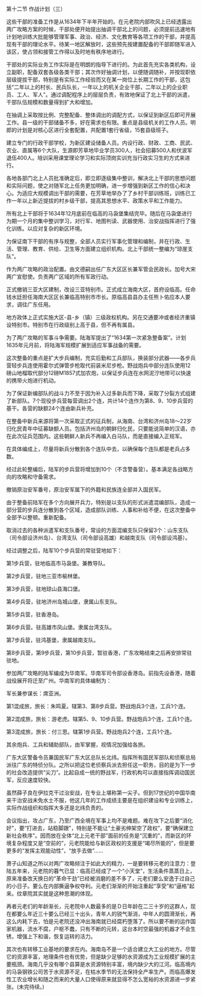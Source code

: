 

第十二节 作战计划（三）

这些干部的准备工作是从1634年下半年开始的。在元老院内部吹风上已经透露出两广攻略方案的时候，干部处便开始提出抽调干部北上的问题，必须提前迅速地有计划地训练大批能够管理军事、政治、经济、文化教育等各项工作的干部，并提高现有干部的理论水平。待某一地区解放时，这些预先按建置配备的干部即随军进入该区，使占领和接管工作得以及时地有秩序地进行。

干部处的实际业务工作实际是在明朗的指导下进行的。为此首先充实各类机构，设立副职，配备双套各级各类干部；其次作好抽调计划，以便随调随补，并按现职依层级提拔干部，特别是有实际工作经验而又在某一岗位上长期工作的干部，这包括“二年以上的村长、民兵队长，一年以上的机关企业干部，二年以上的企业职员、工人、军人”。通过调配程序上的层层负责，有效地保证了北上干部的派遣，干部队伍规模和数量得到扩大和增加。

在抽调上采取按比例、完整配备、整体调出的调配方式，以保证到新区后即可开展工作。县一级的干部储备不多，好在需求也有限。重点是县级机关的工作人员。明郎的计划是对核心区进行全套配置，共配置1套行省级，15套县级班子。

建立专门的行政干部学校，为新区建设储备人员。内设行政、财政、工商、民武、农业、直属等6个大队，生源即芳草地毕业学员300人，社会招募500人和伏波军退伍400人。培训采用课堂理论学习和实际顶岗实训充当行政实习生的方式来进行。

各地各部门北上人员批准确定后，即立即逐级集中整训，解决北上干部的思想问题和实际问题，使之对随军北上任务更加明确，进一步增强到新区工作的信心和决心。为适应大规模调出干部的需要，在芳草地举办了了乡村干部训练班，训练已工作一年以上新近提拔的村乡级干部，提高其思想水平、政策水平和工作能力。

所有北上干部将于1634年12月底前在临高的马袅堡集结完毕。随后在马袅堡进行为期一个月的集中整训学习，对行军、地图判读、武器使用、治安战指挥进行了强化训练。以应对复杂的新区环境。

为保证南下干部的有序与规整，全部人员实行军事化管理和编制，并在行政、生活、管理、教育、供给、卫生等方面建立组织机构。北上干部统一整编为“琼崖支队”。

作为两广攻略的政治配置。由文德嗣出任广东大区区长兼军管会民政长。加号大宋两广宣慰使。负责两广区域的所有军政行动。

正式撤销三亚大区建制，改设三亚特别市。正式成立海南大区，首府设临高。任命钱水廷担任海南大区区长兼临高特别市市长。原临高县县办主任熊卜佑应本人要求，调往广东任用。

地方政体上正式实施大区-县-乡（镇）三级政权机构。另在交通要冲或者经济重镇设特别市。特别市在行政级别上高于县，但不再有属县。

为了两广攻略的军事斗争需要。陆海军提出了“1634第一次紧急整备案”。计划1635年元月前，将陆海军规模扩展到适应军事战备的需要。

这次整备的重点是扩大步兵编制，充实后勤和工兵部队，换装部分武器――各步兵营轻步兵连使用霍尔式弹管步枪取代前装米尼步枪。野战炮兵中部分连队使用12磅山地榴取代部分12磅M1857式加农炮，以保证步兵连在水网泥泞地带可以快速的携带火炮进行机动。

为了保证新编部队的战斗力不至于因为补入过多新兵而下降，采取了分裂方式组建了新部队。7个现役步兵营每营调出2个连，共计14个连作为第8、9、10步兵营的基干。各营的缺额24个连由新兵补充。

在整备中新兵来源将第一次采取正式的征兵制，从海南、台湾和济州岛18～22岁归化民青年中征募缺额人员。包括济州岛的朝鲜归化民，只要能说简单的汉语，亦在此次征兵范围内。这些朝鲜人新兵不再编入白马队，而是直接编入正规军。

在具体编成上，尽量将新兵分散到各个连队中去，以确保每个连队都是老兵占多数。

经过此轮整编后，陆军的步兵营将增加到10个（不含警备营）。基本满足各战略方向的攻略和守备需求。

撤销原治安军番号，原治安军属下的外籍和民族连全部并入国民军。

由于整备前陆军在多个方向展开兵力，特别是以支队的形式派遣混编部队，造成一部分营的步兵连分散到各个区域，造成部队训练、人事和补给不便，在这次整备中全部予以整顿。重新配备。

取消过去的各种派遣军和支队番号，常设的方面混编支队只保留3个：山东支队（司令部设济州岛）、台湾支队（司令部设高雄）和越南支队（司令部设鸿基）。

经过调整之后，陆军10个步兵营的常驻营地如下：

第1步兵营，驻地临高市马袅堡。兼教导队。

第2步兵营，驻地三亚市榆林堡。

第3步兵营，驻地琼山县海口堡。

第4步兵营，驻地济州岛城山堡，隶属山东支队。

第5步兵营，驻香港岛。

第6步兵营。驻高雄市凤山堡。隶属台湾支队。

第7步兵营，驻鸿基堡，隶属越南支队。

第8步兵营，第9步兵营，第10步兵营，暂驻香港，广东攻略结束之后再安排常驻驻地。

参加两广攻略的陆军编成为华南军。华南军司令部设香港岛。前指先设香港，随着战役展开将迁至广州。华南军的具体编制为：

军长兼参谋长：席亚洲。

第1混成旅，旅长：朱鸣夏。辖第3、第8步兵营。野战炮兵3个连，工兵1个连。

第2混成旅，旅长：游老虎。辖第5、9、10步兵营。野战炮兵3个连，工兵1个连。

第3混成旅，旅长：付三思。辖第1步兵营。野战炮兵2个连，工兵1个连。

其余炮兵、工兵和辅助部队，由军掌握，视情况加强给各旅。

广东大区警备令员兼国民军广东大区总队长北纬。指挥所有国民军部队和侦察总局派往广东的特侦分队。之所以把这位老侦察兵派去担任这一职务，目的是为下一步的社会改造提供“尖刀”。比起自成一统的野战军，行政机构可以直接指挥调动国民军，反应速度较快。

虽然薛子良在伊拉克干过治安战，在专业上堪称第一尖子。但到17世纪的中国华南来干治安战未免水土不服，他这几年的工作成绩主要是在组织建设和专业训练上，实际作战组织和指挥大多还是北纬负责的。

会议指出，攻占广东，乃至广西全境在军事上均不是难题。难在攻下之后要“消化好”，要“打进去，站稳脚跟”，特别是不能让“土豪劣绅架空了政权”，要“确保建立新社会秩序”。因而放在全体“北上元老干部”面前的任务是“沉重的”，而新区的环境复杂程度又是“空前的”，元老院能给与新区政权的支援是“竭尽所能的”，但是要更多的“发挥主观能动性”，“放手去做”……

萧子山知道之所以对两广攻略倾注于如此大的精力，一是要转移元老的注意力：登陆五年来，元老院的暮气已显：临高已经成了一个“小天堂”，生活条件蒸蒸日上，原来准备改天换日的“革命干劲”已经被消磨的差不多了，元老们要么安逸于过自己的小日子。要么在内部撕逼争权夺利。元老们渐渐的开始注重起“享受”和“逼格”起来。纹章院其实就是这种思潮的体现。

再者元老们的年龄渐长，元老院中人数最多的是Ｄ日年龄在二三十岁的这群人，现在都要么年近三十要么已经三十出头，青年人的锐气渐消，中年人的圆滑渐长，再这么内耗下去，怕是元老院还没冲出海南就已经腐朽堕落了。所以要不断的运作国家机器，流水不腐，户枢不蠢，只有不断的元转，这台本时空最强的机器才不会生锈，增强上下和谐，恢复运转的活力。

其次也有转移工业基地的要求在内。海南岛不是一个适合建立大工业的地方。尽管它的资源丰富，地理条件也有优势，但是缺少足够的水资源成为工业规模扩展的主要瓶颈。海南几乎没有哪个县算是水资源特别丰富，境内缺少大的江河。临高境内的马袅钢铁公司苦于水资源不足，在枯水季节的无法保持全产率生产。而临高爆发性工农业增长和随之而来的大量人口使得原来就显得不怎么宽裕的水资源进一步紧张。(未完待续。)


